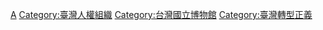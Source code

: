 [[Category:中華民國文化部|A]]
[[Category:臺灣人權組織|Category:臺灣人權組織]]
[[Category:台灣國立博物館|Category:台灣國立博物館]]
[[Category:臺灣轉型正義|Category:臺灣轉型正義]]